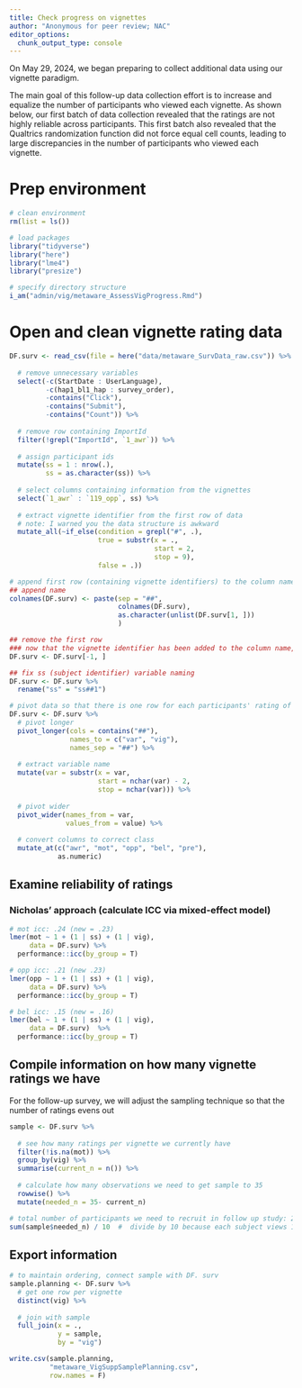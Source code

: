 ```yaml
---
title: Check progress on vignettes
author: "Anonymous for peer review; NAC"
editor_options: 
  chunk_output_type: console
---
```

On May 29, 2024, we began preparing to collect additional data using our vignette paradigm.

The main goal of this follow-up data collection effort is to increase and equalize the number of participants who viewed each vignette. As shown below, our first batch of data collection revealed that the ratings are not highly reliable across participants. This first batch also revealed that the Qualtrics randomization function did not force equal cell counts, leading to large discrepancies in the number of participants who viewed each vignette.

# Prep environment
```r
# clean environment
rm(list = ls())

# load packages
library("tidyverse")
library("here")
library("lme4")
library("presize")

# specify directory structure
i_am("admin/vig/metaware_AssessVigProgress.Rmd")
```

# Open and clean vignette rating data
```r
DF.surv <- read_csv(file = here("data/metaware_SurvData_raw.csv")) %>%
  
  # remove unnecessary variables
  select(-c(StartDate : UserLanguage),
         -c(hap1_bl1_hap : survey_order),
         -contains("Click"),
         -contains("Submit"),
         -contains("Count")) %>% 
  
  # remove row containing ImportId
  filter(!grepl("ImportId", `1_awr`)) %>% 
  
  # assign participant ids
  mutate(ss = 1 : nrow(.),
         ss = as.character(ss)) %>%  
  
  # select columns containing information from the vignettes
  select(`1_awr` : `119_opp`, ss) %>% 
  
  # extract vignette identifier from the first row of data
  # note: I warned you the data structure is awkward
  mutate_all(~if_else(condition = grepl("#", .),
                      true = substr(x = .,
                                    start = 2,
                                    stop = 9),
                      false = .))

# append first row (containing vignette identifiers) to the column name
## append name
colnames(DF.surv) <- paste(sep = "##",
                           colnames(DF.surv),
                           as.character(unlist(DF.surv[1, ]))
                           )

## remove the first row
### now that the vignette identifier has been added to the column name, we don't need this row anymore
DF.surv <- DF.surv[-1, ]

## fix ss (subject identifier) variable naming
DF.surv <- DF.surv %>% 
  rename("ss" = "ss##1")

# pivot data so that there is one row for each participants' rating of each vignette
DF.surv <- DF.surv %>% 
  # pivot longer
  pivot_longer(cols = contains("##"),
               names_to = c("var", "vig"),
               names_sep = "##") %>% 
  
  # extract variable name
  mutate(var = substr(x = var,
                      start = nchar(var) - 2,
                      stop = nchar(var))) %>% 
  
  # pivot wider
  pivot_wider(names_from = var,
              values_from = value) %>% 
  
  # convert columns to correct class
  mutate_at(c("awr", "mot", "opp", "bel", "pre"),
            as.numeric)
```


## Examine reliability of ratings
### Nicholas' approach (calculate ICC via mixed-effect model)
```r
# mot icc: .24 (new = .23)
lmer(mot ~ 1 + (1 | ss) + (1 | vig),
     data = DF.surv) %>% 
  performance::icc(by_group = T)

# opp icc: .21 (new .23)
lmer(opp ~ 1 + (1 | ss) + (1 | vig),
     data = DF.surv) %>% 
  performance::icc(by_group = T)

# bel icc: .15 (new = .16)
lmer(bel ~ 1 + (1 | ss) + (1 | vig),
     data = DF.surv)  %>% 
  performance::icc(by_group = T)
```

## Compile information on how many vignette ratings we have
For the follow-up survey, we will adjust the sampling technique so that the number of ratings evens out
```r
sample <- DF.surv %>% 
  
  # see how many ratings per vignette we currently have
  filter(!is.na(mot)) %>% 
  group_by(vig) %>% 
  summarise(current_n = n()) %>% 
  
  # calculate how many observations we need to get sample to 35
  rowwise() %>% 
  mutate(needed_n = 35- current_n)

# total number of participants we need to recruit in follow up study: 220
sum(sample$needed_n) / 10  #  divide by 10 because each subject views 10 vignettes
```

## Export information
```r
# to maintain ordering, connect sample with DF. surv
sample.planning <- DF.surv %>% 
  # get one row per vignette
  distinct(vig) %>% 
  
  # join with sample
  full_join(x = .,
            y = sample,
            by = "vig")

write.csv(sample.planning,
          "metaware_VigSuppSamplePlanning.csv",
          row.names = F)
```

